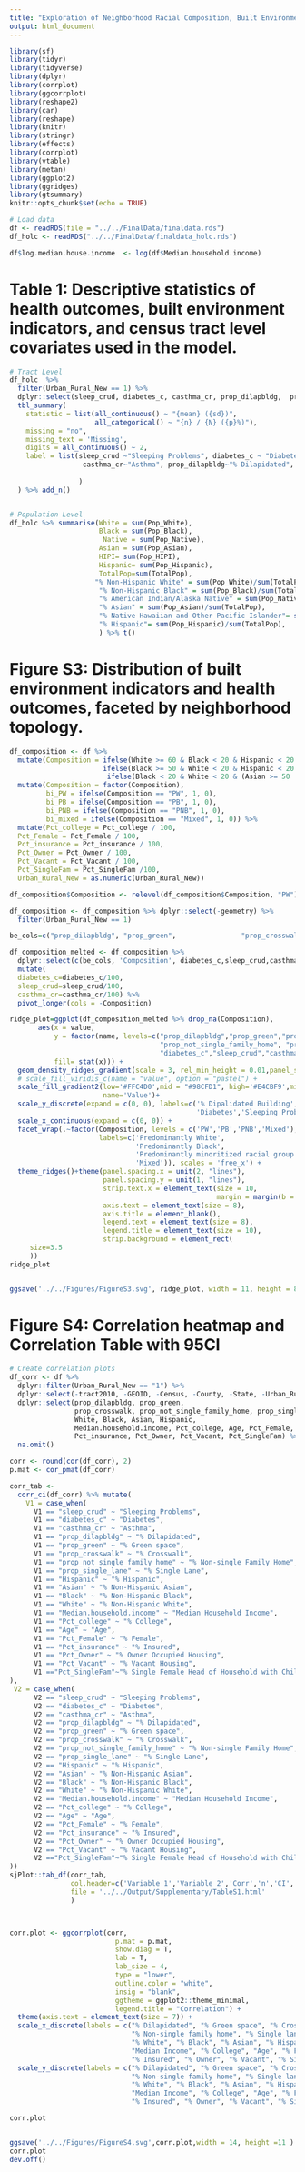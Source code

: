 ```yaml
---
title: "Exploration of Neighborhood Racial Composition, Built Environment and Health Outcomes"
output: html_document
---
```


```r
library(sf)
library(tidyr)
library(tidyverse)
library(dplyr)
library(corrplot)
library(ggcorrplot)
library(reshape2)   
library(car)
library(reshape)
library(knitr)
library(stringr)
library(effects)
library(corrplot)
library(vtable)
library(metan)
library(ggplot2)
library(ggridges)
library(gtsummary)
knitr::opts_chunk$set(echo = TRUE)

# Load data 
df <- readRDS(file = "../../FinalData/finaldata.rds")
df_holc <- readRDS("../../FinalData/finaldata_holc.rds")
```

```r
df$log.median.house.income  <- log(df$Median.household.income)
```

# Table 1: Descriptive statistics of health outcomes, built environment indicators, and census tract level covariates used in the model.
```r


# Tract Level 
df_holc  %>% 
  filter(Urban_Rural_New == 1) %>%
  dplyr::select(sleep_crud, diabetes_c, casthma_cr, prop_dilapbldg,  prop_green, prop_crosswalk, prop_not_single_family_home, prop_single_lane, Median.household.income, Pct_college, Age, Pct_Female, Pct_insurance, Pct_Owner, Pct_Vacant, Pct_SingleFam, majority_grade) %>% 
  tbl_summary(
    statistic = list(all_continuous() ~ "{mean} ({sd})",
                     all_categorical() ~ "{n} / {N} ({p}%)"),
    missing = "no",
    missing_text = 'Missing',
    digits = all_continuous() ~ 2,
    label = list(sleep_crud ~"Sleeping Problems", diabetes_c ~ "Diabetes",
                  casthma_cr~"Asthma", prop_dilapbldg~"% Dilapidated", prop_green~"% Green space", prop_crosswalk~"% Crosswalk", prop_not_single_family_home~"% Non-single Family Home", prop_single_lane~"% Single Lane", Median.household.income~"Median Household Income", Pct_college~"% College", Age~"Age", Pct_Female~"% Female", Pct_insurance~"% Insured", Pct_Owner~ "% Owner Occupied Housing", Pct_Vacant~"% Vacant Housing", Pct_SingleFam~"% Single Female Head of Household with Children", majority_grade~"HOLC Grade"
                 
                 )
  ) %>% add_n() 


# Population Level
df_holc %>% summarise(White = sum(Pop_White),
                      Black = sum(Pop_Black),
                       Native = sum(Pop_Native),
                      Asian = sum(Pop_Asian),
                      HIPI= sum(Pop_HIPI),
                      Hispanic= sum(Pop_Hispanic),
                      TotalPop=sum(TotalPop),
                     "% Non-Hispanic White" = sum(Pop_White)/sum(TotalPop),
                      "% Non-Hispanic Black" = sum(Pop_Black)/sum(TotalPop),
                      "% American Indian/Alaska Native" = sum(Pop_Native)/sum(TotalPop),
                      "% Asian" = sum(Pop_Asian)/sum(TotalPop),
                      "% Native Hawaiian and Other Pacific Islander"= sum(Pop_HIPI)/sum(TotalPop),
                      "% Hispanic"= sum(Pop_Hispanic)/sum(TotalPop),
                      ) %>% t()

```

# Figure S3: Distribution of built environment indicators and health outcomes, faceted by neighborhood topology. 
```r
df_composition <- df %>%
  mutate(Composition = ifelse(White >= 60 & Black < 20 & Hispanic < 20 & Asian < 20 & Native < 20 & HIPI < 20, "PW",
                       ifelse(Black >= 50 & White < 20 & Hispanic < 20 & Asian < 20 & Native < 20 & HIPI < 20, "PB",
                        ifelse(Black < 20 & White < 20 & (Asian >= 50 | Hispanic >= 50 | Native >= 50 | HIPI >= 50), "PNB", "Mixed"))))  %>%
  mutate(Composition = factor(Composition),
         bi_PW = ifelse(Composition == "PW", 1, 0),
         bi_PB = ifelse(Composition == "PB", 1, 0),
         bi_PNB = ifelse(Composition == "PNB", 1, 0),
         bi_mixed = ifelse(Composition == "Mixed", 1, 0)) %>%
  mutate(Pct_college = Pct_college / 100,
  Pct_Female = Pct_Female / 100,
  Pct_insurance = Pct_insurance / 100,
  Pct_Owner = Pct_Owner / 100, 
  Pct_Vacant = Pct_Vacant / 100,
  Pct_SingleFam = Pct_SingleFam /100,
  Urban_Rural_New = as.numeric(Urban_Rural_New))

df_composition$Composition <- relevel(df_composition$Composition, "PW")

df_composition <- df_composition %>% dplyr::select(-geometry) %>% 
  filter(Urban_Rural_New == 1)

be_cols=c("prop_dilapbldg", "prop_green",                "prop_crosswalk","prop_not_single_family_home", "prop_single_lane")

df_composition_melted <- df_composition %>% 
  dplyr::select(c(be_cols, 'Composition', diabetes_c,sleep_crud,casthma_cr)) %>% 
  mutate(
  diabetes_c=diabetes_c/100,
  sleep_crud=sleep_crud/100,
  casthma_cr=casthma_cr/100) %>% 
  pivot_longer(cols = -Composition)

ridge_plot=ggplot(df_composition_melted %>% drop_na(Composition), 
       aes(x = value, 
           y = factor(name, levels=c("prop_dilapbldg","prop_green","prop_crosswalk",
                                     "prop_not_single_family_home", "prop_single_lane",
                                     "diabetes_c","sleep_crud","casthma_cr")), 
           fill= stat(x))) +
  geom_density_ridges_gradient(scale = 3, rel_min_height = 0.01,panel_scaling=TRUE) +
  # scale_fill_viridis_c(name = "value", option = "pastel") +
  scale_fill_gradient2(low='#FFC4D0',mid = "#98CFD1", high='#E4CBF9',midpoint = 0.5,
                       name='Value')+
  scale_y_discrete(expand = c(0, 0), labels=c('% Dipalidated Building','% Green','% Crosswalk','% Not Single Family Homes','% Singel Lane',
                                              'Diabetes','Sleeping Problems','Asthma')) +
  scale_x_continuous(expand = c(0, 0)) +
  facet_wrap(.~factor(Composition, levels = c('PW','PB','PNB','Mixed'),
                      labels=c('Predominantly White',
                               'Predominantly Black',
                               'Predominantly minoritized racial group other than Black',
                               'Mixed')), scales = 'free_x') +
  theme_ridges()+theme(panel.spacing.x = unit(2, "lines"),
                       panel.spacing.y = unit(1, "lines"),
                       strip.text.x = element_text(size = 10,
                                                   margin = margin(b = 2, t = 2)),
                       axis.text = element_text(size = 8),
                       axis.title = element_blank(),
                       legend.text = element_text(size = 8),
                       legend.title = element_text(size = 10),
                       strip.background = element_rect(
     size=3.5
     ))
ridge_plot


ggsave('../../Figures/FigureS3.svg', ridge_plot, width = 11, height = 8)
```

# Figure S4: Correlation heatmap and Correlation Table with 95CI
```r
# Create correlation plots
df_corr <- df %>%
  dplyr::filter(Urban_Rural_New == "1") %>%
  dplyr::select(-tract2010, -GEOID, -Census, -County, -State, -Urban_Rural_New) %>%
  dplyr::select(prop_dilapbldg, prop_green, 
                prop_crosswalk, prop_not_single_family_home, prop_single_lane, 
                White, Black, Asian, Hispanic,
                Median.household.income, Pct_college, Age, Pct_Female, 
                Pct_insurance, Pct_Owner, Pct_Vacant, Pct_SingleFam) %>%
  na.omit()

corr <- round(cor(df_corr), 2)
p.mat <- cor_pmat(df_corr)

corr_tab <-
  corr_ci(df_corr) %>% mutate(
    V1 = case_when(
      V1 == "sleep_crud" ~ "Sleeping Problems",
      V1 == "diabetes_c" ~ "Diabetes",
      V1 == "casthma_cr" ~ "Asthma",
      V1 == "prop_dilapbldg" ~ "% Dilapidated",
      V1 == "prop_green" ~ "% Green space",
      V1 == "prop_crosswalk" ~ "% Crosswalk",
      V1 == "prop_not_single_family_home" ~ "% Non-single Family Home",
      V1 == "prop_single_lane" ~ "% Single Lane",
      V1 == "Hispanic" ~ "% Hispanic",
      V1 == "Asian" ~ "% Non-Hispanic Asian",
      V1 == "Black" ~ "% Non-Hispanic Black",
      V1 == "White" ~ "% Non-Hispanic White",
      V1 == "Median.household.income" ~ "Median Household Income",
      V1 == "Pct_college" ~ "% College",
      V1 == "Age" ~ "Age",
      V1 == "Pct_Female" ~ "% Female",
      V1 == "Pct_insurance" ~ "% Insured",
      V1 == "Pct_Owner" ~ "% Owner Occupied Housing",
      V1 == "Pct_Vacant" ~ "% Vacant Housing",
      V1 =="Pct_SingleFam"~"% Single Female Head of Household with Children",
),
 V2 = case_when(
      V2 == "sleep_crud" ~ "Sleeping Problems",
      V2 == "diabetes_c" ~ "Diabetes",
      V2 == "casthma_cr" ~ "Asthma",
      V2 == "prop_dilapbldg" ~ "% Dilapidated",
      V2 == "prop_green" ~ "% Green space",
      V2 == "prop_crosswalk" ~ "% Crosswalk",
      V2 == "prop_not_single_family_home" ~ "% Non-single Family Home",
      V2 == "prop_single_lane" ~ "% Single Lane",
      V2 == "Hispanic" ~ "% Hispanic",
      V2 == "Asian" ~ "% Non-Hispanic Asian",
      V2 == "Black" ~ "% Non-Hispanic Black",
      V2 == "White" ~ "% Non-Hispanic White",
      V2 == "Median.household.income" ~ "Median Household Income",
      V2 == "Pct_college" ~ "% College",
      V2 == "Age" ~ "Age",
      V2 == "Pct_Female" ~ "% Female",
      V2 == "Pct_insurance" ~ "% Insured",
      V2 == "Pct_Owner" ~ "% Owner Occupied Housing",
      V2 == "Pct_Vacant" ~ "% Vacant Housing",
      V2 =="Pct_SingleFam"~"% Single Female Head of Household with Children",
))
sjPlot::tab_df(corr_tab,
               col.header=c('Variable 1','Variable 2','Corr','n','CI','LL',	'UL'),
               file = '../../Output/Supplementary/TableS1.html'
               ) 



corr.plot <- ggcorrplot(corr, 
                          p.mat = p.mat,
                          show.diag = T,
                          lab = T,
                          lab_size = 4, 
                          type = "lower",
                          outline.color = "white",
                          insig = "blank",
                          ggtheme = ggplot2::theme_minimal,
                          legend.title = "Correlation") +
  theme(axis.text = element_text(size = 7)) +
  scale_x_discrete(labels = c("% Dilapidated", "% Green space", "% Crosswalk",
                              "% Non-single family home", "% Single lane",
                              "% White", "% Black", "% Asian", "% Hispanic",
                              "Median Income", "% College", "Age", "% Female", 
                              "% Insured", "% Owner", "% Vacant", "% Single Family", "% Urbanity")) +
  scale_y_discrete(labels = c("% Dilapidated", "% Green space", "% Crosswalk",
                              "% Non-single family home", "% Single lane",
                              "% White", "% Black", "% Asian", "% Hispanic",
                              "Median Income", "% College", "Age", "% Female", 
                              "% Insured", "% Owner", "% Vacant", "% Single Family", "% Urbanity"))

corr.plot


ggsave('../../Figures/FigureS4.svg',corr.plot,width = 14, height =11 )
corr.plot
dev.off()
```



